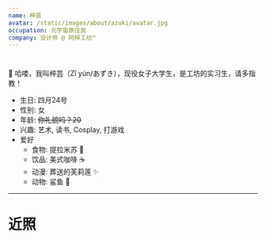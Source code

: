 ```yaml
---
name: 梓芸
avatar: /static/images/about/azuki/avatar.jpg
occupation: 元宇宙原住民
company: 设计师 @ 阿梓工坊™
---
```


#

💜 哈喽，我叫梓芸（Zǐ yún/あずき），现役女子大学生，是工坊的实习生，请多指教！

- 生日: 四月24号
- 性别: 女
- 年龄: <s>你礼貌吗？<s>20</s></s>
- 兴趣: 艺术, 读书, Cosplay, 打游戏
- 爱好
  - 食物: 提拉米苏 🍰
  - 饮品: 美式咖啡 ☕
  - 动漫: 葬送的芙莉莲 ✨
  - 动物: 鲨鱼 🦈

---

# 近照

<div className="flex grid-cols-2 gap-8">
  <Photo src="/static/gallery/art/ai/azuki/atAquarium.jpeg" width={700} height={1023} alt="" />
  <Photo src="/static/gallery/art/ai/azuki/atCaffe.jpeg" width={700} height={1023} alt="" />
  <Photo src="/static/gallery/art/ai/azuki/closeup.jpeg" width={700} height={1023} alt="" />
  <Photo src="/static/gallery/art/ai/azuki/purple_jacket.jpeg" width={700} height={1023} alt="" />
</div>
